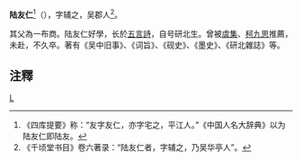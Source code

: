 '''陆友仁'''<ref>《四库提要》称：“友字友仁，亦字宅之，平江人。”《中国人名大辞典》以为陆友仁即陆友。</ref>（{{bd|?||?|}}），字辅之，吴郡人<ref>《千顷堂书目》卷六著录：“陆友仁者，字辅之，乃吴华亭人”。</ref>。

其父為一布商。陆友仁好學，长於[[五言詩|五言詩]]，自号研北生。曾被[[虞集|虞集]]、[[柯九思|柯九思]]推薦，未赴，不久卒。著有《吴中旧事》、《词旨》、《砚史》、《墨史》、《研北雜誌》等。

== 注釋 ==
{{reflist}}
[[category:清朝歷史學家|L]]